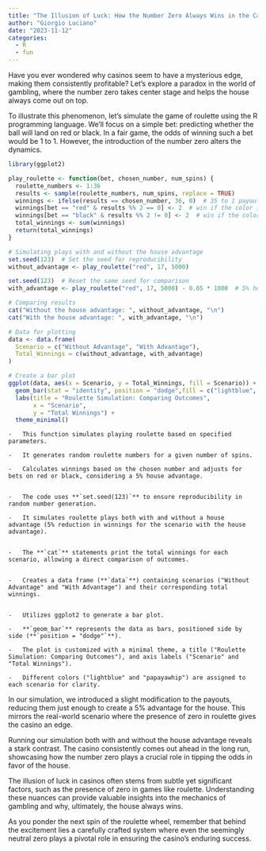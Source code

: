 ```yaml
---
title: "The Illusion of Luck: How the Number Zero Always Wins in the Casino"
author: "Giorgio Luciano"
date: "2023-11-12"
categories: 
  - R
  - fun
---
```


Have you ever wondered why casinos seem to have a mysterious edge, making them consistently profitable? Let's explore a paradox in the world of gambling, where the number zero takes center stage and helps the house always come out on top.

To illustrate this phenomenon, let's simulate the game of roulette using the R programming language. We'll focus on a simple bet: predicting whether the ball will land on red or black. In a fair game, the odds of winning such a bet would be 1 to 1. However, the introduction of the number zero alters the dynamics.

```r

library(ggplot2)

play_roulette <- function(bet, chosen_number, num_spins) {
  roulette_numbers <- 1:36
  results <- sample(roulette_numbers, num_spins, replace = TRUE)
  winnings <- ifelse(results == chosen_number, 36, 0)  # 35 to 1 payout
  winnings[bet == "red" & results %% 2 == 0] <- 2  # win if the color is red
  winnings[bet == "black" & results %% 2 != 0] <- 2  # win if the color is black
  total_winnings <- sum(winnings)
  return(total_winnings)
}

# Simulating plays with and without the house advantage
set.seed(123)  # Set the seed for reproducibility
without_advantage <- play_roulette("red", 17, 5000)

set.seed(123)  # Reset the same seed for comparison
with_advantage <- play_roulette("red", 17, 5000) - 0.05 * 1000  # 5% house advantage

# Comparing results
cat("Without the house advantage: ", without_advantage, "\n")
cat("With the house advantage: ", with_advantage, "\n")

# Data for plotting
data <- data.frame(
  Scenario = c("Without Advantage", "With Advantage"),
  Total_Winnings = c(without_advantage, with_advantage)
)

# Create a bar plot
ggplot(data, aes(x = Scenario, y = Total_Winnings, fill = Scenario)) +
  geom_bar(stat = "identity", position = "dodge",fill = c("lightblue", "papayawhip")) +
  labs(title = "Roulette Simulation: Comparing Outcomes",
       x = "Scenario",
       y = "Total Winnings") +
  theme_minimal()


```

    -   This function simulates playing roulette based on specified parameters.

    -   It generates random roulette numbers for a given number of spins.

    -   Calculates winnings based on the chosen number and adjusts for bets on red or black, considering a 5% house advantage.


    -   The code uses **`set.seed(123)`** to ensure reproducibility in random number generation.

    -   It simulates roulette plays both with and without a house advantage (5% reduction in winnings for the scenario with the house advantage).


    -   The **`cat`** statements print the total winnings for each scenario, allowing a direct comparison of outcomes.


    -   Creates a data frame (**`data`**) containing scenarios ("Without Advantage" and "With Advantage") and their corresponding total winnings.


    -   Utilizes ggplot2 to generate a bar plot.

    -   **`geom_bar`** represents the data as bars, positioned side by side (**`position = "dodge"`**).

    -   The plot is customized with a minimal theme, a title ("Roulette Simulation: Comparing Outcomes"), and axis labels ("Scenario" and "Total Winnings").

    -   Different colors ("lightblue" and "papayawhip") are assigned to each scenario for clarity.


In our simulation, we introduced a slight modification to the payouts, reducing them just enough to create a 5% advantage for the house. This mirrors the real-world scenario where the presence of zero in roulette gives the casino an edge.

Running our simulation both with and without the house advantage reveals a stark contrast. The casino consistently comes out ahead in the long run, showcasing how the number zero plays a crucial role in tipping the odds in favor of the house.

The illusion of luck in casinos often stems from subtle yet significant factors, such as the presence of zero in games like roulette. Understanding these nuances can provide valuable insights into the mechanics of gambling and why, ultimately, the house always wins.

As you ponder the next spin of the roulette wheel, remember that behind the excitement lies a carefully crafted system where even the seemingly neutral zero plays a pivotal role in ensuring the casino's enduring success.
